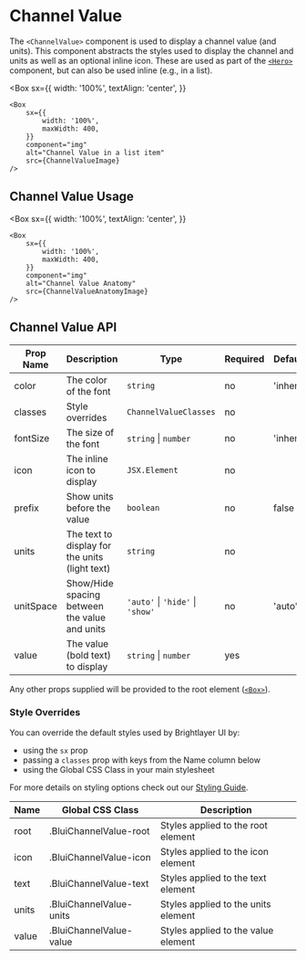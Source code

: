 
# Channel Value

The `<ChannelValue>` component is used to display a channel value (and units). This component abstracts the styles used to display the channel and units as well as an optional inline icon. These are used as part of the [`<Hero>`](/components/hero/api-docs) component, but can also be used inline (e.g., in a list).

<Box
    sx={{
        width: '100%',
        textAlign: 'center',
    }}
>
    <Box
        sx={{
            width: '100%',
            maxWidth: 400,
        }}
        component="img"
        alt="Channel Value in a list item"
        src={ChannelValueImage}
    />
</Box>

## Channel Value Usage

<Box
    sx={{
        width: '100%',
        textAlign: 'center',
    }}
>
    <Box
        sx={{
            width: '100%',
            maxWidth: 400,
        }}
        component="img"
        alt="Channel Value Anatomy"
        src={ChannelValueAnatomyImage}
    />
</Box>

## Channel Value API

<Box>

| Prop Name | Description                                    | Type                             | Required | Default   |
| --------- | ---------------------------------------------- | -------------------------------- | -------- | --------- |
| color     | The color of the font                          | `string`                         | no       | 'inherit' |
| classes   | Style overrides                                | `ChannelValueClasses`            | no       |           |
| fontSize  | The size of the font                           | `string` \| `number`             | no       | 'inherit' |
| icon      | The inline icon to display                     | `JSX.Element`                    | no       |           |
| prefix    | Show units before the value                    | `boolean`                        | no       | false     |
| units     | The text to display for the units (light text) | `string`                         | no       |           |
| unitSpace | Show/Hide spacing between the value and units  | `'auto'` \| `'hide'` \| `'show'` | no       | 'auto'    |
| value     | The value (bold text) to display               | `string` \| `number`             | yes      |           |

</Box>

Any other props supplied will be provided to the root element ([`<Box>`](https://mui.com/material-ui/api/box/)).

### Style Overrides

You can override the default styles used by Brightlayer UI by:

-   using the `sx` prop
-   passing a `classes` prop with keys from the Name column below
-   using the Global CSS Class in your main stylesheet

For more details on styling options check out our [Styling Guide](https://github.com/brightlayer-ui/react-component-library/blob/master/docs/StyleOverridesGuide.md#style-overrides-guide).

<Box>

| Name  | Global CSS Class        | Description                         |
| ----- | ----------------------- | ----------------------------------- |
| root  | .BluiChannelValue-root  | Styles applied to the root element  |
| icon  | .BluiChannelValue-icon  | Styles applied to the icon element  |
| text  | .BluiChannelValue-text  | Styles applied to the text element  |
| units | .BluiChannelValue-units | Styles applied to the units element |
| value | .BluiChannelValue-value | Styles applied to the value element |

</Box>
